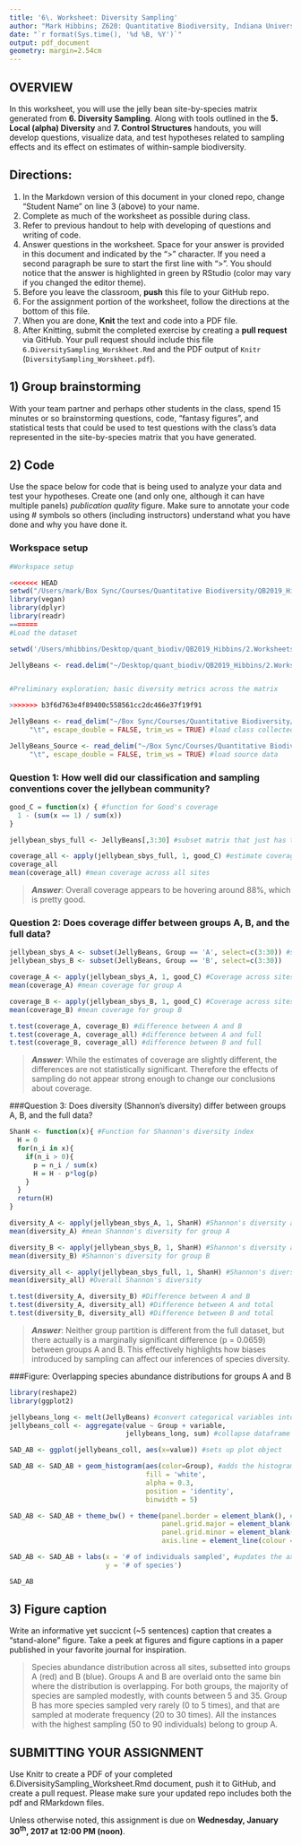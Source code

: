 ```yaml
---
title: '6\. Worksheet: Diversity Sampling'
author: "Mark Hibbins; Z620: Quantitative Biodiversity, Indiana University"
date: "`r format(Sys.time(), '%d %B, %Y')`"
output: pdf_document
geometry: margin=2.54cm
---
```


## OVERVIEW

In this worksheet, you will use the jelly bean site-by-species matrix generated from **6. Diversity Sampling**.
Along with tools outlined in the **5. Local (alpha) Diversity** and **7. Control Structures** handouts, you will develop questions, visualize data, and test hypotheses related to sampling effects and its effect on estimates of within-sample biodiversity. 


## Directions:
1. In the Markdown version of this document in your cloned repo, change "Student Name" on line 3 (above) to your name.
2. Complete as much of the worksheet as possible during class.
3. Refer to previous handout to help with developing of questions and writing of code.
4. Answer questions in the  worksheet.
Space for your answer is provided in this document and indicated by the ">" character.
If you need a second paragraph be sure to start the first line with ">".
You should notice that the answer is highlighted in green by RStudio (color may vary if you changed the editor theme).
5. Before you leave the classroom, **push** this file to your GitHub repo.
6. For the assignment portion of the worksheet, follow the directions at the bottom of this file. 
7. When you are done, **Knit** the text and code into a PDF file.
8. After Knitting, submit the completed exercise by creating a **pull request** via GitHub.
Your pull request should include this file `6.DiversitySampling_Worskheet.Rmd` and the PDF output of `Knitr` (`DiversitySampling_Worskheet.pdf`).


## 1) Group brainstorming 

With your team partner and perhaps other students in the class, spend 15 minutes or so brainstorming questions, code, "fantasy figures", and statistical tests that could be used to test questions with the class's data represented in the site-by-species matrix that you have generated. 

## 2) Code

Use the space below for code that is being used to analyze your data and test your hypotheses. 
Create one (and only one, although it can have multiple panels) *publication quality* figure. 
Make sure to annotate your code using # symbols so others (including instructors) understand what you have done and why you have done it. 

### Workspace setup 
```r
#Workspace setup 

<<<<<<< HEAD
setwd("/Users/mark/Box Sync/Courses/Quantitative Biodiversity/QB2019_Hibbins/2.Worksheets/6.DiversitySampling")
library(vegan)
library(dplyr)
library(readr)
=======
#Load the dataset 

setwd('/Users/mhibbins/Desktop/quant_biodiv/QB2019_Hibbins/2.Worksheets/6.DiversitySampling/')

JellyBeans <- read.delim("~/Desktop/quant_biodiv/QB2019_Hibbins/2.Worksheets/6.DiversitySampling/JellyBeans.txt", header=TRUE)


#Preliminary exploration; basic diversity metrics across the matrix 

>>>>>>> b3f6d763e4f89400c558561cc2dc466e37f19f91

JellyBeans <- read_delim("~/Box Sync/Courses/Quantitative Biodiversity/QB2019_Hibbins/2.Worksheets/6.DiversitySampling/JellyBeans.txt", 
     "\t", escape_double = FALSE, trim_ws = TRUE) #load class collected data

JellyBeans_Source <- read_delim("~/Box Sync/Courses/Quantitative Biodiversity/QB2019_Hibbins/2.Worksheets/6.DiversitySampling/JellyBeans.Source.txt", 
     "\t", escape_double = FALSE, trim_ws = TRUE) #load source data

```
### Question 1: How well did our classification and sampling conventions cover the jellybean community? 
```r
good_C = function(x) { #function for Good's coverage
  1 - (sum(x == 1) / sum(x))
}

jellybean_sbys_full <- JellyBeans[,3:30] #subset matrix that just has the species data

coverage_all <- apply(jellybean_sbys_full, 1, good_C) #estimate coverage for all sites 
coverage_all
mean(coverage_all) #mean coverage across all sites
```
> ***Answer***: Overall coverage appears to be hovering around 88%, which is pretty good. 

### Question 2: Does coverage differ between groups A, B, and the full data? 
```r
jellybean_sbys_A <- subset(JellyBeans, Group == 'A', select=c(3:30)) #split dataframes into A and B
jellybean_sbys_B <- subset(JellyBeans, Group == 'B', select=c(3:30))

coverage_A <- apply(jellybean_sbys_A, 1, good_C) #Coverage across sites for group A
mean(coverage_A) #mean coverage for group A

coverage_B <- apply(jellybean_sbys_B, 1, good_C) #Coverage across sites for group B
mean(coverage_B) #mean coverage for group B

t.test(coverage_A, coverage_B) #difference between A and B
t.test(coverage_A, coverage_all) #difference between A and full
t.test(coverage_B, coverage_all) #difference between B and full 
```
> ***Answer***: While the estimates of coverage are slightly different, the differences are not statistically significant. Therefore the effects of sampling do not appear strong enough to change our conclusions about coverage. 

###Question 3: Does diversity (Shannon's diversity) differ between groups A, B, and the full data?
```r

ShanH <- function(x){ #Function for Shannon's diversity index
  H = 0
  for(n_i in x){
    if(n_i > 0){
      p = n_i / sum(x)
      H = H - p*log(p)
    }
  }
  return(H)
}

diversity_A <- apply(jellybean_sbys_A, 1, ShanH) #Shannon's diversity across sites for group A
mean(diversity_A) #mean Shannon's diversity for group A

diversity_B <- apply(jellybean_sbys_B, 1, ShanH) #Shannon's diversity across sites for group B
mean(diversity_B) #Shannon's diversity for group B

diversity_all <- apply(jellybean_sbys_full, 1, ShanH) #Shannon's diversity across all sites
mean(diversity_all) #Overall Shannon's diversity 

t.test(diversity_A, diversity_B) #Difference between A and B
t.test(diversity_A, diversity_all) #Difference between A and total
t.test(diversity_B, diversity_all) #Difference between B and total

```
> ***Answer***: Neither group partition is different from the full dataset, but there actually is a marginally significant difference (p = 0.0659) between groups A and B. This effectively highlights how biases introduced by sampling can affect our inferences of species diversity. 

###Figure: Overlapping species abundance distributions for groups A and B 
```r

library(reshape2)
library(ggplot2)

jellybeans_long <- melt(JellyBeans) #convert categorical variables into factors
jellybeans_coll <- aggregate(value ~ Group + variable, 
                             jellybeans_long, sum) #collapse dataframe into sums by factor

SAD_AB <- ggplot(jellybeans_coll, aes(x=value)) #sets up plot object 

SAD_AB <- SAD_AB + geom_histogram(aes(color=Group), #adds the histogram 
                                  fill = 'white', 
                                  alpha = 0.3, 
                                  position = 'identity', 
                                  binwidth = 5)

SAD_AB <- SAD_AB + theme_bw() + theme(panel.border = element_blank(), #cleans up the grid space
                                      panel.grid.major = element_blank(),
                                      panel.grid.minor = element_blank(), 
                                      axis.line = element_line(colour = "black"))

SAD_AB <- SAD_AB + labs(x = '# of individuals sampled', #updates the axis labels
                        y = '# of species')

SAD_AB
```

## 3) Figure caption 

Write an informative yet succicnt (~5 sentences) caption that creates a "stand-alone" figure. 
Take a peek at figures and figure captions in a paper published in your favorite journal for inspiration.

> Species abundance distribution across all sites, subsetted into groups A (red) and B (blue). Groups A and B are overlaid onto the same bin where the distribution is overlapping. For both groups, the majority of species are sampled modestly, with counts between 5 and 35. Group B has more species sampled very rarely (0 to 5 times), and that are sampled at moderate frequency (20 to 30 times). All the instances with the highest sampling (50 to 90 individuals) belong to group A. 

## SUBMITTING YOUR ASSIGNMENT
Use Knitr to create a PDF of your completed 6.DiversisitySampling_Worksheet.Rmd document, push it to GitHub, and create a pull request.
Please make sure your updated repo includes both the pdf and RMarkdown files.

Unless otherwise noted, this assignment is due on **Wednesday, January 30^th^, 2017 at 12:00 PM (noon)**.